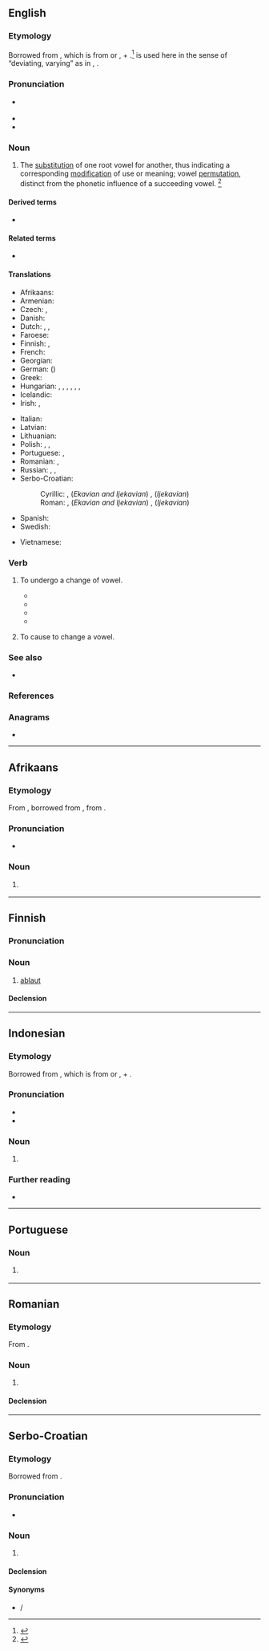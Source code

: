 {{also|Ablaut}}
==English==
{{wikipedia|Indo-European ablaut}}

===Etymology===
Borrowed from {{borrowed|en|de|Ablaut|gloss=sound gradation}}, which is from {{m|de|ab-||}} or {{m|de|ab||down, off}}, + {{m|de|Laut||sound}}.<ref>{{cite-book|editor=Morris, William|title=The American Heritage Dictionary of the English Language|year=1969|year_published=1971|publisher=American Heritage Publishing Co., Inc.|location=New York, NY|isbn=0-395-09066-0|page=3}}</ref> {{m|de||Ab}} is used here in the sense of “deviating, varying” as in {{m|de|Abgott||god other than the true God}}, {{m|de|Abart||different sort, variety, anomality}}.

===Pronunciation===
* {{a|US}} {{IPA|en|/ˈɑbˌlaʊt/|/ˈɑpˌlaʊt/|/ˈæbˌlaʊt/}}
* {{audio|en|LL-Q1860 (eng)-Vealhurl-ablaut.wav|Audio (UK)}}
* {{audio|en|LL-Q1860 (eng)-Vealhurl-ablaut2.wav|Audio (UK)}}

===Noun===
{{examples|sense=|examples=
* {{m|en|get}} and {{m|en|got}}
* {{m|en|sing}} and {{m|en|song}}
* {{m|en|hang}} and {{m|en|hung}}
}}
{{en-noun|~}}

# {{lb|en|phonology}} The [[substitution]] of one root vowel for another, thus indicating a corresponding [[modification]] of use or meaning; vowel [[permutation]], distinct from the phonetic influence of a succeeding vowel. {{defdate|Mid 19<sup>th</sup> century.}}<ref name=SOED>{{R:SOED5|page=5}}</ref>
#: {{syn|en|alternation}}
#: {{hyper|en|gradation|apophony}}

====Derived terms====
* {{l|en|ablauting}}

====Related terms====
* {{l|en|umlaut}}

====Translations====
{{trans-top|substitution of one root vowel for another}}
* Afrikaans: {{t|af|ablaut}}
* Armenian: {{t+|hy|ձայնդարձ}}
* Czech: {{t|cs|kmenostup|m}}, {{t|cs|střída|f}}
* Danish: {{t|da|aflyd|c}}
* Dutch: {{t+|nl|ablaut|m}}, {{t|nl|klankwisseling|m}}, {{t+|nl|klinkerwisseling|m}}
* Faroese: {{t|fo|avljóð|n}}
* Finnish: {{t+|fi|äännevaihtelu}}, {{t+|fi|ablaut}}
* French: {{t+|fr|apophonie|f}}
* Georgian: {{t|ka|აბლაუტი}}
* German: {{t+|de|Ablaut|m}} ({{t|de|Vokalabstufung|f}})
* Greek: {{t+|el|μετάπτωση|f}}
* Hungarian: {{t|hu|tőhangváltás}}, {{t|hu|tőhangváltozás}}, {{t|hu|hangmásulás}}, {{t+|hu|ablaut}}, {{t|hu|apofónia}}, {{t+|hu|tőhangzóváltozás}}, {{t|hu|fokváltakozás}}
* Icelandic: {{t|is|hljóðskipti|n-p}}
* Irish: {{t|ga|ablabht}}, {{t|ga|grádaíocht|f}}
{{trans-mid}}
* Italian: {{t|it|apofonia|f}}
* Latvian: {{t|lv|ablauts}}
* Lithuanian: {{t+|lt|abliautas}}
* Polish: {{t+|pl|przegłos|m}}, {{t|pl|alternacja|f}}, {{t|pl|apofonia|f}}
* Portuguese: {{t|pt|ablaut|m}}, {{t+|pt|apofonia|f}}
* Romanian: {{t+|ro|apofonie|f}}, {{t+|ro|ablaut|n}}
* Russian: {{t+|ru|абла́ут|m}}, {{t+|ru|абля́ут|m}}, {{t+|ru|апофони́я|f}}
* Serbo-Croatian:
*: Cyrillic: {{t|sh|а̀блаут|m|sc=Cyrl}}, (''Ekavian and Ijekavian'') {{t|sh|пре́вој|m|sc=Cyrl}}, (''Ijekavian'') {{t|sh|прије́вој|m|sc=Cyrl}}
*: Roman: {{t+|sh|àblaut|m}}, (''Ekavian and Ijekavian'') {{t+|sh|prévoj|m}}, (''Ijekavian'') {{t+|sh|prijévoj|m}}
* Spanish: {{t+|es|apofonía|f}}
* Swedish: {{t+|sv|avljud|n}}
{{trans-bottom}}

{{checktrans-top}}
* Vietnamese: {{t-check|vi|Aplau}}
{{trans-mid}}
{{trans-bottom}}

===Verb===
{{en-verb}}

# {{lb|en|intransitive|linguistics|of a vowel-containing linguistic component}} To undergo a change of vowel.
#* {{quote-book|en|title=Function and Form in the -áya-formations of the Rig Veda and ...|page=209|books.google.com/books?isbn=3525262191|author=Stephanie W. Jamison|year=1983|passage=This root must once have '''ablauted''', given the associated nominal derivatives prthii- 'broad', prthivl- 'earth'. However, it does not '''ablaut''' at all in its verbal forms.}}
#* {{quote-book|en|title=Yupik Eskimo prosodic systems: descriptive and comparative studies|page=241|books.google.com/books?isbn=0933769377|author=Michael E. Krauss|year=1985|passage=What we find is that one cannot predict which members of V a given member of E will cause to '''ablaut'''}}
#* {{quote-book|en|title=Catching language: the standing challenge of grammar writing|page=536|books.google.com/books?isbn=3110186039|author=Felix K. Ameka, Alan Charles Dench, Nicholas Evans|year=2006|passage=It is these co-opted verbs that tend to '''ablaut''' variably in the different Dakotan dialects and that forced morphological restructuring}}
#* {{quote-book|en|title=Relative Clauses in Languages of the Americas: A Typological Overview|page=219|books.google.com/books?isbn=902720683X|author={{w|Bernard Comrie}}, Zarina Estrada Fernández|year=2012|passage=This allomorph also causes the back vowel to '''ablaut''' to a low vowel.}}
# {{lb|en|transitive|linguistics}} To cause to change a vowel.

===See also===
* {{pedialite|Apophony}}

===References===
<references/>

===Anagrams===
* {{anagrams|en|a=aabltu|Butala|tabula}}

----

==Afrikaans==

===Etymology===
From {{der|af|nl|ablaut}}, borrowed from {{bor|nl|de|Ablaut}}, from {{prefix|de|ab|Laut}}.

===Pronunciation===
* {{hyphenation|af|ab|laut}}

===Noun===
{{af-noun|e||}}
# {{lb|af|linguistics}} {{l|en|ablaut}}

----

==Finnish==

===Pronunciation===
{{fi-pronunciation}}

===Noun===
{{fi-noun}}

# {{lb|fi|linguistics}} [[#English|ablaut]]

====Declension====
{{fi-decl-risti|ablaut|||a|i=0}}

----

==Indonesian==
{{wikipedia||lang=id}}

===Etymology===
Borrowed from {{borrowed|id|de|Ablaut|gloss=sound gradation}}, which is from {{m|de|ab-||}} or {{m|de|ab||down, off}}, + {{m|de|Laut||sound}}.

===Pronunciation===
* {{IPA|id|[aˈblaʊ̯t̚]|[aˈblawʊt]}}
* {{hyphenation|id|a|blaut}}

===Noun===
{{id-noun|head=|pl=ablaut-ablaut}}

# {{lb|id|linguistics}} {{l|en|ablaut}}

===Further reading===
* {{R:KBBI Daring}}

----

==Portuguese==

===Noun===
{{pt-noun|m|s}}

# {{lb|pt|linguistics}} {{l|en|ablaut}} {{gloss|substitution of one root vowel for another}}

----

==Romanian==

===Etymology===
From {{bor|ro|de|Ablaut}}.

===Noun===
{{ro-noun|n|ablauturi}}

# {{l|en|ablaut}}

====Declension====
{{ro-noun-n-uri}}

----

==Serbo-Croatian==

===Etymology===
Borrowed from {{borrowed|sh|de|Ablaut}}.

===Pronunciation===
* {{IPA|sh|/ǎblaut/}}

===Noun===
{{sh-noun|g=m|head=àblaut}}

# {{lb|sh|linguistics}} {{l|en|ablaut}} {{gloss|substitution of one root vowel for another}}

====Declension====
{{sh-decl-noun
|àblaut|ablauti
|ablauta|ablauta
|ablautu|ablautima
|ablaut|ablaute
|ablaute|ablauti
|ablautu|ablautima
|ablautom|ablautima
}}

====Synonyms====
* {{l|sh|prévoj}} / {{l|sh|prijévoj}}